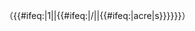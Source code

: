 <includeonly>{{formatnum:{{formatnum:{{{metv}}}|R}}}}{{{s|&nbsp;}}}{{{metu|m}}}（{{formatnum:{{formatnum:{{{impv}}}|R}}}}{{{s|&nbsp;}}}{{{impu|ft}}}{{#ifeq:{{{impv|0}}}|1||{{#ifeq:{{{s}}}|/||{{#ifeq:{{{impu}}}|acre|s}}}}}}）</includeonly><noinclude>
{{documentation}}
</noinclude>